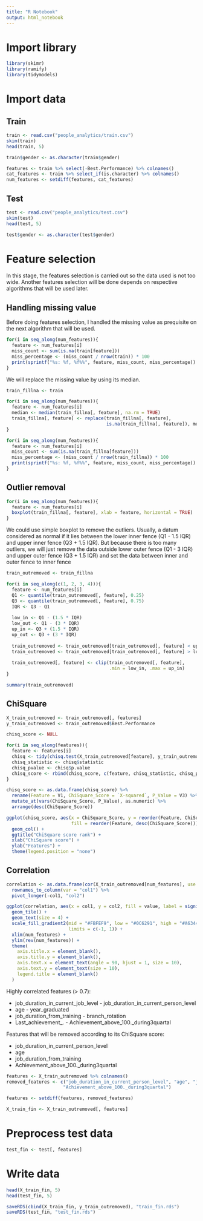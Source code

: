 ```yaml
---
title: "R Notebook"
output: html_notebook
---
```


# Import library
```r
library(skimr)
library(ramify)
library(tidymodels)
```

# Import data
## Train
```r
train <- read.csv("people_analytics/train.csv")
skim(train)
head(train, 5)
```

```r
train$gender <- as.character(train$gender)
```


```r
features <- train %>% select(-Best.Performance) %>% colnames()
cat_features <- train %>% select_if(is.character) %>% colnames()
num_features <- setdiff(features, cat_features)
```

## Test
```r
test <- read.csv("people_analytics/test.csv")
skim(test)
head(test, 5)
```

```r
test$gender <- as.character(test$gender)
```


# Feature selection
In this stage, the features selection is carried out so the data used is not too wide. Another features selection will be done depends on respective algorithms that will be used later.

## Handling missing value
Before doing features selection, I handled the missing value as prequisite on the next algorithm that will be used.
```r
for(i in seq_along(num_features)){
  feature <- num_features[i]
  miss_count <- sum(is.na(train[feature]))
  miss_percentage <- (miss_count / nrow(train)) * 100
  print(sprintf("%s: %f, %f%%", feature, miss_count, miss_percentage))
}
```
We will replace the missing value by using its median.

```r
train_fillna <- train

for(i in seq_along(num_features)){
  feature <- num_features[i]
  median <- median(train_fillna[, feature], na.rm = TRUE)
  train_fillna[, feature] <- replace(train_fillna[, feature],
                                     is.na(train_fillna[, feature]), median)
}
```

```r
for(i in seq_along(num_features)){
  feature <- num_features[i]
  miss_count <- sum(is.na(train_fillna[feature]))
  miss_percentage <- (miss_count / nrow(train_fillna)) * 100
  print(sprintf("%s: %f, %f%%", feature, miss_count, miss_percentage))
}
```

## Outlier removal
```r
for(i in seq_along(num_features)){
  feature <- num_features[i]
  boxplot(train_fillna[, feature], xlab = feature, horizontal = TRUE)
}
```
We could use simple boxplot to remove the outliers. Usually, a datum considered as normal if it lies between the lower inner fence (Q1 - 1.5 IQR) and upper inner fence (Q3 + 1.5 IQR). But because there is too many outliers, we will just remove the data outside lower outer fence (Q1 - 3 IQR) and upper outer fence (Q3 + 1.5 IQR) and set the data between inner and outer fence to inner fence

```r
train_outremoved <- train_fillna

for(i in seq_along(c(1, 2, 3, 4))){
  feature <- num_features[i]
  Q1 <- quantile(train_outremoved[, feature], 0.25)
  Q3 <- quantile(train_outremoved[, feature], 0.75)
  IQR <- Q3 - Q1
  
  low_in <- Q1 - (1.5 * IQR) 
  low_out <- Q1 - (3 * IQR)
  up_in <- Q3 + (1.5 * IQR)
  up_out <- Q3 + (3 * IQR)
  
  train_outremoved <- train_outremoved[train_outremoved[, feature] < up_out,]
  train_outremoved <- train_outremoved[train_outremoved[, feature] > low_out,]
    
  train_outremoved[, feature] <- clip(train_outremoved[, feature],
                                      .min = low_in, .max = up_in)
}
```

```r
summary(train_outremoved)
```

## ChiSquare
```r
X_train_outremoved <- train_outremoved[, features]
y_train_outremoved <- train_outremoved$Best.Performance
```

```r
chisq_score <- NULL

for(i in seq_along(features)){
  feature <- features[i]
  chisq <- tidy(chisq.test(X_train_outremoved[feature], y_train_outremoved))
  chisq_statistic <- chisq$statistic
  chisq_pvalue <- chisq$p.value
  chisq_score <- rbind(chisq_score, c(feature, chisq_statistic, chisq_pvalue))
}

chisq_score <- as.data.frame(chisq_score) %>%
  rename(Feature = V1, ChiSquare_Score = `X-squared`, P_Value = V3) %>%
  mutate_at(vars(ChiSquare_Score, P_Value), as.numeric) %>%
  arrange(desc(ChiSquare_Score))
```

```r
ggplot(chisq_score, aes(x = ChiSquare_Score, y = reorder(Feature, ChiSquare_Score),
                        fill = reorder(Feature, desc(ChiSquare_Score)))) +
  geom_col() +
  ggtitle("ChiSquare score rank") +
  xlab("ChiSquare score") +
  ylab("Features") +
  theme(legend.position = "none")
```

## Correlation
```r
correlation <- as.data.frame(cor(X_train_outremoved[num_features], use = "complete.obs")) %>%
  rownames_to_column(var = "col1") %>%
  pivot_longer(-col1, "col2")
```

```r
ggplot(correlation, aes(x = col1, y = col2, fill = value, label = signif(value, 2))) +
  geom_tile() +
  geom_text(size = 4) +
  scale_fill_gradient2(mid = "#FBFEF9", low = "#0C6291", high = "#A63446",
                       limits = c(-1, 1)) +
  xlim(num_features) +
  ylim(rev(num_features)) +
  theme(
    axis.title.x = element_blank(),
    axis.title.y = element_blank(),
    axis.text.x = element_text(angle = 90, hjust = 1, size = 10),
    axis.text.y = element_text(size = 10),
    legend.title = element_blank()
  )
```

Highly correlated features (> 0.7):

* job_duration_in_current_job_level - job_duration_in_current_person_level
* age - year_graduated
* job_duration_from_training - branch_rotation
* Last_achievement_. - Achievement_above_100._during3quartal

Features that will be removed according to its ChiSquare score:

* job_duration_in_current_person_level
* age
* job_duration_from_training
* Achievement_above_100._during3quartal

```r
features <- X_train_outremoved %>% colnames()
removed_features <- c("job_duration_in_current_person_level", "age", "job_duration_from_training",
                     "Achievement_above_100._during3quartal")

features <- setdiff(features, removed_features)
```

```r
X_train_fin <- X_train_outremoved[, features]
```

# Preprocess test data
```r
test_fin <- test[, features]
```

# Write data
```r
head(X_train_fin, 5)
head(test_fin, 5)
```

```r
saveRDS(cbind(X_train_fin, y_train_outremoved), "train_fin.rds")
saveRDS(test_fin, "test_fin.rds")
```

